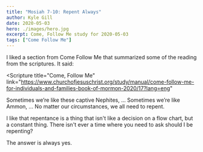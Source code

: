 ```yaml
---
title: "Mosiah 7-10: Repent Always"
author: Kyle Gill
date: 2020-05-03
hero: ./images/hero.jpg
excerpt: Come, Follow Me study for 2020-05-03
tags: ["Come Follow Me"]
---
```


I liked a section from Come Follow Me that summarized some of the reading from the scriptures. It said:

<Scripture
  title="Come, Follow Me"
  link="https://www.churchofjesuschrist.org/study/manual/come-follow-me-for-individuals-and-families-book-of-mormon-2020/17?lang=eng"
>
  Sometimes we’re like these captive Nephites, ... Sometimes we’re like Ammon,
  ... No matter our circumstances, we all need to repent.
</Scripture>

I like that repentance is a thing that isn't like a decision on a flow chart, but a constant thing. There isn't ever a time where you need to ask should I be repenting?

The answer is always yes.
